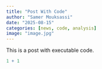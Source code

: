 ```yaml
---
title: "Post With Code"
author: "Samer Mouksassi"
date: "2025-08-15"
categories: [news, code, analysis]
image: "image.jpg"
---
```


This is a post with executable code.

```r
1 + 1
```

